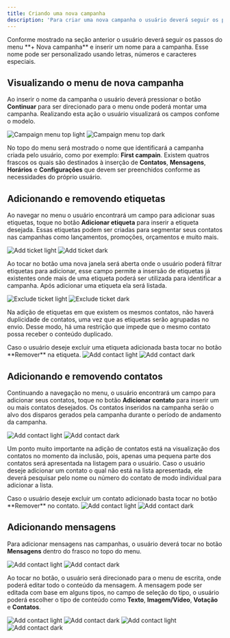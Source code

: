 ```yaml
---
title: Criando uma nova campanha
description: 'Para criar uma nova campanha o usuário deverá seguir os passos apresentados conforme o modelo.'
---
```


<Note>
  Conforme mostrado na seção anterior o usuário deverá seguir os passos do menu
  **+ Nova campanha** e inserir um nome para a campanha. Esse nome pode ser
  personalizado usando letras, números e caracteres especiais.
</Note>

## Visualizando o menu de nova campanha

Ao inserir o nome da campanha o usuário deverá pressionar o botão **Continuar** para ser direcionado para o menu onde poderá montar uma campanha. Realizando esta ação o usuário visualizará os campos confome o modelo.

<Frame>
  <img
    className='block dark:hidden'
    src='/images/campaign/campaign-menu-top-light.png'
    alt='Campaign menu top light'
  />
  <img
    className='hidden dark:block'
    src='/images/campaign/campaign-menu-top-dark.png'
    alt='Campaign menu top dark'
  />
</Frame>

No topo do menu será mostrado o nome que identificará a campanha criada pelo usuário, como por exemplo: **First campain**. Existem quatros frascos os quais são destinados à inserção de **Contatos**, **Mensagens**, **Horários** e **Configurações** que devem ser preenchidos conforme as necessidades do próprio usuário.

## Adicionando e removendo etiquetas

Ao navegar no menu o usuário encontrará um campo para adicionar suas etiquetas, toque no botão **Adicionar etiqueta** para inserir a etiqueta desejada. Essas etiquetas podem ser criadas para segmentar seus contatos nas campanhas como lançamentos, promoções, orçamentos e muito mais.

<Frame>
  <img
    className='block dark:hidden'
    src='/images/campaign/add-ticket-light.png'
    alt='Add ticket light'
  />
  <img
    className='hidden dark:block'
    src='/images/campaign/add-ticket-dark.png'
    alt='Add ticket dark'
  />
</Frame>

Ao tocar no botão uma nova janela será aberta onde o usuário poderá filtrar etiquetas para adicionar, esse campo permite a insersão de etiquetas já existentes onde mais de uma etiqueta poderá ser utilizada para identificar a campanha. Após adicionar uma etiqueta ela será listada.

<Frame>
  <img
    className='block dark:hidden'
    src='/images/campaign/exclude-ticket-light.png'
    alt='Exclude ticket light'
  />
  <img
    className='hidden dark:block'
    src='/images/campaign/exclude-ticket-dark.png'
    alt='Exclude ticket dark'
  />
</Frame>

Na adição de etiquetas em que existem os mesmos contatos, não haverá duplicidade de contatos, uma vez que as etiquetas serão agrupadas no envio. Desse modo, há uma restrição que impede que o mesmo contato possa receber o conteúdo duplicado.

<Note>
  Caso o usuário deseje excluir uma etiqueta adicionada basta tocar no botão
  **Remover** na etiqueta.
</Note>

<Frame>
  <img
    className='block dark:hidden'
    src='/images/campaign/remove-ticket-light.png'
    alt='Add contact light'
  />
  <img
    className='hidden dark:block'
    src='/images/campaign/remove-ticket-dark.png'
    alt='Add contact dark'
  />
</Frame>

## Adicionando e removendo contatos

Continuando a navegação no menu, o usuário encontrará um campo para adicionar seus contatos, toque no botão **Adicionar contato** para inserir um ou mais contatos desejados. Os contatos inseridos na campanha serão o alvo dos disparos gerados pela campanha durante o período de andamento da campanha.

<Frame>
  <img
    className='block dark:hidden'
    src='/images/campaign/add-contact-light.png'
    alt='Add contact light'
  />
  <img
    className='hidden dark:block'
    src='/images/campaign/add-contact-dark.png'
    alt='Add contact dark'
  />
</Frame>

Um ponto muito importante na adição de contatos está na visualização dos contatos no momento da inclusão, pois, apenas uma pequena parte dos contatos será apresentada na listagem para o usuário. Caso o usuário deseje adicionar um contato o qual não está na lista apresentada, ele deverá pesquisar pelo nome ou número do contato de modo individual para adicionar a lista.

<Note>
  Caso o usuário deseje excluir um contato adicionado basta tocar no botão
  **Remover** no contato.
</Note>

<Frame>
  <img
    className='block dark:hidden'
    src='/images/campaign/remove-contact-light.png'
    alt='Add contact light'
  />
  <img
    className='hidden dark:block'
    src='/images/campaign/remove-contact-dark.png'
    alt='Add contact dark'
  />
</Frame>

## Adicionando mensagens

Para adicionar mensagens nas campanhas, o usuário deverá tocar no botão **Mensagens** dentro do frasco no topo do menu.

<Frame>
  <img
    className='block dark:hidden'
    src='/images/campaign/add-message-light.png'
    alt='Add contact light'
  />
  <img
    className='hidden dark:block'
    src='/images/campaign/add-message-dark.png'
    alt='Add contact dark'
  />
</Frame>

Ao tocar no botão, o usuário será direcionado para o menu de escrita, onde poderá editar todo o conteúdo da mensagem. A mensagem pode ser editada com base em alguns tipos, no campo de seleção do tipo, o usuário poderá escolher o tipo de conteúdo como **Texto**, **Imagem/Vídeo**, **Votação** e **Contatos**.

<Frame>
  <img
    className='block dark:hidden'
    src='/images/campaign/simple-editor-light.png'
    alt='Add contact light'
  />
  <img
    className='hidden dark:block'
    src='/images/campaign/simple-editor-dark.png'
    alt='Add contact dark'
  />
</Frame>

<Frame>
  <img
    className='block dark:hidden'
    src='/images/campaign/full-editor-light.png'
    alt='Add contact light'
  />
  <img
    className='hidden dark:block'
    src='/images/campaign/full-editor-dark.png'
    alt='Add contact dark'
  />
</Frame>
